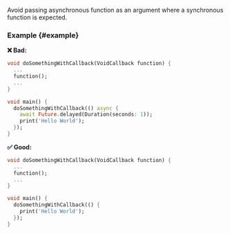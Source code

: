 
<RuleDetails version="4.18.0" severity="warning" />

Avoid passing asynchronous function as an argument where a synchronous function is expected.

### Example {#example}

**❌ Bad:**

```dart
void doSomethingWithCallback(VoidCallback function) {
  ...
  function();
  ...
}

void main() {
  doSomethingWithCallback(() async {
    await Future.delayed(Duration(seconds: 1));
    print('Hello World');
  });
}
```

**✅ Good:**

```dart
void doSomethingWithCallback(VoidCallback function) {
  ...
  function();
  ...
}

void main() {
  doSomethingWithCallback(() {
    print('Hello World');
  });
}
```
